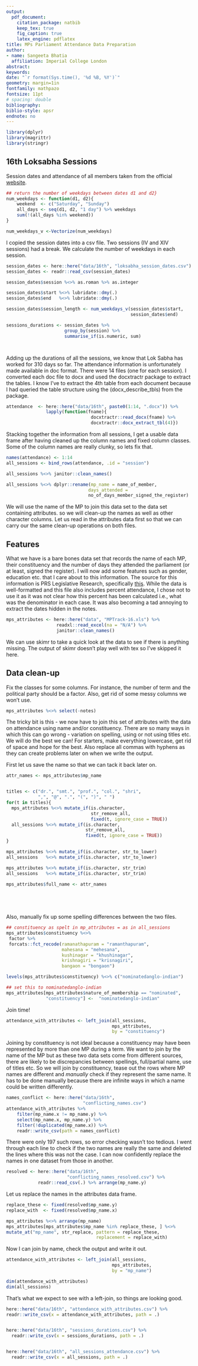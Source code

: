 ```yaml
---
output: 
  pdf_document:
    citation_package: natbib
    keep_tex: true
    fig_caption: true
    latex_engine: pdflatex
title: MPs Parliament Attendance Data Preparation 
author:
- name: Sangeeta Bhatia
  affiliation: Imperial College London
abstract: 
keywords: 
date: "`r format(Sys.time(), '%d %B, %Y')`"
geometry: margin=1in
fontfamily: mathpazo
fontsize: 11pt
# spacing: double
bibliography: 
biblio-style: apsr
endnote: no
---
```



```r

library(dplyr)
library(magrittr)
library(stringr)
```

## 16th Loksabha Sessions

Session dates and attendance of all members taken from the official
[website](http://loksabha.nic.in).

```r
## return the number of weekdays between dates d1 and d2}
num_weekdays <- function(d1, d2){
    weekend  <- c("Saturday", "Sunday")
    all_days <- seq(d1, d2, "1 day") %>% weekdays
    sum(!(all_days %in% weekend))
}

num_weekdays_v <-Vectorize(num_weekdays)

```

I copied the session dates into a csv file. Two sessions (IV and XIV
sessions) had a break. We calculate the number of weekdays in each
session.


```r
session_dates <- here::here("data/16th", "loksabha_session_dates.csv")
session_dates <- readr::read_csv(session_dates)

session_dates$session %<>% as.roman %>% as.integer

session_dates$start %<>% lubridate::dmy(.)
session_dates$end   %<>% lubridate::dmy(.)

session_dates$session_length <- num_weekdays_v(session_dates$start,
                                               session_dates$end)

sessions_durations <- session_dates %>%
                      group_by(session) %>%
                      summarise_if(is.numeric, sum)




```

Adding up the durations of all the sessions, we know that Lok Sabha has worked for 310 days so far.
The attendance information is unfortunately made available in doc
format. There were 14 files (one for each session). I converted each doc
file to docx and used the docxtractr package to extract the tables. I
know I've to extract the 4th table from each document because I had
queried the table structure using the \(docx_describe_tbls\) from the
package.


```r

attendance  <- here::here("data/16th", paste0(1:14, ".docx")) %>%
               lapply(function(fname){
                                docxtractr::read_docx(fname) %>%
                                docxtractr::docx_extract_tbl(4)})

```


Stacking together the information from all sessions, I get a usable data
frame after having cleaned up the column names and fixed column classes.
Some of the column names are really clunky, so lets fix that.


```r
names(attendance) <- 1:14
all_sessions <- bind_rows(attendance, .id = "session")

all_sessions %<>% janitor::clean_names()

all_sessions %<>% dplyr::rename(mp_name = name_of_member,
                               days_attended =
                               no_of_days_member_signed_the_register)


```

We will use the name of the MP to join this data set to the data set 
containing attributes. so we will clean-up the names as well as other 
character columns. Let us read in the attributes data first so that we
can carry our the same clean-up operations on both files.


## Features

What we have is a bare bones data set that records the name of each MP,
their constituency and the number of days they attended the parliament
(or at least, signed the register). I will now add some features such as
gender, education etc. that I care about to this information. The source
for this information is PRS Legislative Research, specifically 
[this](http://www.prsindia.org/mptrack/16loksabha/). While the data
is well-formatted and this file also includes percent attendance, I
chose not to use it as it was not clear how this percent has been
calculated i.e., what was the denominator in each case. It was also
becoming a tad annoying to extract the dates hidden in the notes.


```r
mps_attributes <- here::here("data", "MPTrack-16.xls") %>%
                   readxl::read_excel(na = "N/A") %>% 
                   janitor::clean_names()

```


We can use skimr to take a quick look at the data to see if there is 
anything missing. The output of skimr doesn't play well with tex so 
I've skipped it here.

## Data clean-up

Fix the classes for some columns. For instance, the number of term and
the political party should be a factor. Also, get rid of some messy
columns we won't use.


```r
mps_attributes %<>% select(-notes)


```


The  tricky bit is this - we now have to join this set of
attributes with the data on attendance using name and/or 
constituency. There are so many ways in which this can go 
wrong - variation on spelling, using or not using titles etc. 
We will do the best we can! For starters, make everything 
lowercase, get rid of space and hope for the best. 
Also replace all commas with hyphens as they can create 
problems later on when we write the output.

First let us save the name so that we can tack it back later
on.

```r

attr_names <- mps_attributes$mp_name


titles <- c("dr.", "smt.", "prof.", "col.", "shri",
            ",", "@", ".", "(", ")", " ")
for(t in titles){
  mps_attributes %<>% mutate_if(is.character, 
                                str_remove_all, 
                                fixed(t, ignore_case = TRUE))
  all_sessions %<>% mutate_if(is.character, 
                              str_remove_all, 
                              fixed(t, ignore_case = TRUE))
}

mps_attributes %<>% mutate_if(is.character, str_to_lower)
all_sessions   %<>% mutate_if(is.character, str_to_lower)

mps_attributes %<>% mutate_if(is.character, str_trim)
all_sessions   %<>% mutate_if(is.character, str_trim)

mps_attributes$full_name <- attr_names


                              
                             
```

Also, manually fix up some spelling differences between the two files.

```r
## constituency as spelt in mp_attributes = as in all_sessions
mps_attributes$constituency %<>%
 factor %>%   
 forcats::fct_recode(ramanathapuram = "ramanthapuram",
                     mahesana = "mehesana",
                     kushinagar = "khushinagar",
                     krishnagiri = "krisnagiri",
                     bangaon = "bongaon")

levels(mps_attributes$constituency) %<>% c("nominatedanglo-indian")

## set this to nominatedanglo-indian
mps_attributes[mps_attributes$nature_of_membership == "nominated",
               "constituency"] <-  "nominatedanglo-indian"

```

Join time!


```r

attendance_with_attributes <- left_join(all_sessions,
                                        mps_attributes,
                                        by = "constituency")

```

Joining by constituency is not ideal because a constituency 
may have been represented by more than one MP during a term.
We want to join by the name of the MP but as these two data 
sets come from different sources, there are likely to be 
discrepancies between spellings, full/partial name, 
use of titles etc. So we will join by constituency, tease out 
the rows where MP names are different and *manually* check if
they represent the same name. It has to be done manually 
because there are infinite ways in which a name could be 
written differently.

```r
names_conflict <- here::here("data/16th",
                             "conflicting_names.csv")
attendance_with_attributes %>%
    filter(mp_name.x != mp_name.y) %>%
    select(mp_name.x, mp_name.y) %>%
    filter(!duplicated(mp_name.x)) %>%
    readr::write_csv(path = names_conflict)

```

There were only 197 such rows, so error checking wasn't too 
tedious. I went through each line to check if the two names
are really the same and deleted the lines where this was 
not the case. I can now confidently replace the names in one 
dataset from those in another.

```r
resolved <- here::here("data/16th",
                       "conflicting_names_resolved.csv") %>%
            readr::read_csv(.) %>% arrange(mp_name.y)


```
Let us replace the names in the attributes data frame.

```r
replace_these <- fixed(resolved$mp_name.y)
replace_with  <- fixed(resolved$mp_name.x)

mps_attributes %<>% arrange(mp_name)
mps_attributes[mps_attributes$mp_name %in% replace_these, ] %<>%
mutate_at("mp_name", str_replace, pattern = replace_these,
                                  replacement = replace_with)

```

Now I can join by name, check the output and write it out.

```r
attendance_with_attributes <- left_join(all_sessions,
                                        mps_attributes,
                                        by = "mp_name")

dim(attendance_with_attributes)
dim(all_sessions)

```
That's what we expect to see with a left-join, so things are
looking good.

```r

here::here("data/16th", "attendance_with_attributes.csv") %>%
readr::write_csv(x = attendance_with_attributes, path = .)


here::here("data/16th", "sessions_durations.csv") %>%
  readr::write_csv(x = sessions_durations, path = .)


here::here("data/16th", "all_sessions_attendance.csv") %>%
  readr::write_csv(x = all_sessions, path = .)

```


